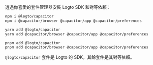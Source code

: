 
透過你喜愛的套件管理器安裝 Logto SDK 和對等依賴：

<Tabs>

  <TabItem value="npm" label="npm">

```bash
npm i @logto/capacitor
npm i @capacitor/browser @capacitor/app @capacitor/preferences
```

  </TabItem>
  <TabItem value="yarn" label="Yarn">

```bash
yarn add @logto/capacitor
yarn add @capacitor/browser @capacitor/app @capacitor/preferences
```

  </TabItem>
  <TabItem value="pnpm" label="pnpm">

```bash
pnpm add @logto/capacitor
pnpm add @capacitor/browser @capacitor/app @capacitor/preferences
```

  </TabItem>

</Tabs>

`@logto/capacitor` 套件是 Logto 的 SDK，其餘套件是其對等依賴。
